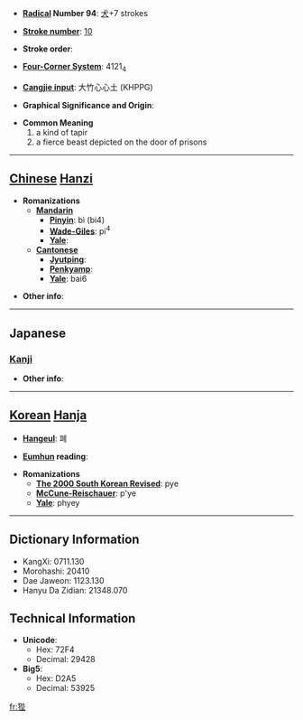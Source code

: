 * '''[[Wiktionary:Chinese radical index| Radical]] Number 94''': [[Wiktionary:Chinese radical index 犬|犬]]+7 strokes

* '''[[Wiktionary:Chinese total strokes index|Stroke number]]''': [[Wiktionary:Chinese total strokes index 10|10]]

* '''Stroke order''': 

* '''[[Wiktionary:Chinese four corner index|Four-Corner System]]''': 4121<sub>4</sub>

* '''[[Wiktionary:Chinese Cangjie index|Cangjie input]]''': 大竹心心土 (KHPPG)

* '''Graphical Significance and Origin''': 

* '''Common Meaning'''
*#a kind of tapir
*# a fierce beast depicted on the door of prisons


----

== [[Chinese]] [[Hanzi]] ==

* '''Romanizations'''
** '''[[Mandarin]]'''
*** '''[[Pinyin]]''': bì (bi4)
*** '''[[Wade-Giles]]''': pi<sup>4</sup>
*** '''[[Yale]]''': 
** '''[[Cantonese]]'''
*** '''[[Jyutping]]''':
*** '''[[Penkyamp]]''': 
*** '''[[Yale]]''': bai6

* '''Other info''': 

----

==Japanese==
===[[Kanji]]===
{{kanji|on readings=[[へい]] (hei), [[はい]] (hai), [[ばい]] (bai)
|kun readings=
}}

* '''Other info''':  

----

== [[Korean]] [[Hanja]] ==

* '''[[Hangeul]]''': 폐

* '''[[Eumhun]] reading''': 

* '''Romanizations'''
** '''[[The 2000 South Korean Revised Romanization|The 2000 South Korean Revised]]''': pye
** '''[[McCune-Reischauer]]''': p'ye
** '''[[Yale]]''': phyey

----

== Dictionary Information ==

* KangXi: 0711.130
* Morohashi: 20410
* Dae Jaweon: 1123.130
* Hanyu Da Zidian: 21348.070

== Technical Information ==

* '''Unicode''':
** Hex: 72F4
** Decimal: 29428
* '''Big5''':
** Hex: D2A5
** Decimal: 53925

[[fr:狴]]
